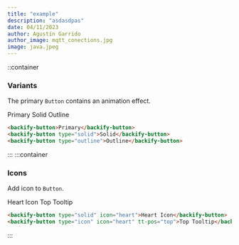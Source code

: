 ```yaml
---
title: "example"
description: "asdasdpas"
date: 04/11/2023
author: Agustín Garrido
author_image: mqtt_conections.jpg
image: java.jpeg
---
```


::container
### Variants
The primary `Button` contains an animation effect.

<BackifyButton>Primary</BackifyButton>
<BackifyButton type="solid">Solid</BackifyButton>
<BackifyButton type="outline">Outline</BackifyButton>
~~~html
<backify-button>Primary</backify-button>
<backify-button type="solid">Solid</backify-button>
<backify-button type="outline">Outline</backify-button>
~~~
:::
:::container
### Icons
Add icon to `Button`.

<BackifyButton type="solid" icon="heart">Heart Icon</BackifyButton>
<BackifyButton type="icon" icon="heart" tt-pos="top">Top Tooltip</BackifyButton>
~~~html
<backify-button type="solid" icon="heart">Heart Icon</backify-button>
<backify-button type="icon" icon="heart" tt-pos="top">Top Tooltip</backify-button>
~~~
:::